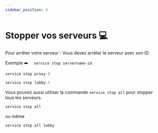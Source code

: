 ```yaml
---
sidebar_position: 4
---
```

# Stopper vos serveurs 💻

Pour arrêter votre serveur : Vous devez arrêter le serveur avec son ID.

Exemple ➡️  ``  service stop servername-id``


<Tabs>
  <TabItem value="proxy" label="DreamNetwork.jar - Exemple Proxy" default>

```jsx title=/root/DNLauncher.jar
service stop proxy-0
```

  </TabItem>
  <TabItem value="server" label="DreamNetwork.jar - Exemple Serveur">

```jsx title=/root/DNLauncher.jar
service stop lobby-4
```

  </TabItem>
</Tabs>

Vous pouvez aussi utiliser la commande ``service stop all`` pour stopper tous les serveurs.

```bash
service stop all
```

ou même

```bash
service stop all lobby
```


